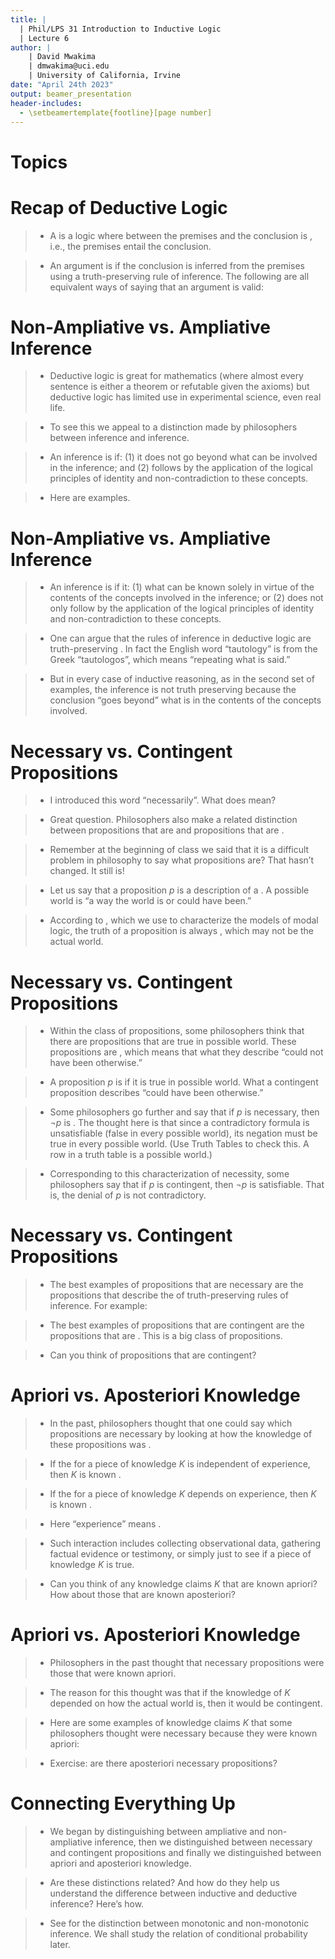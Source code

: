 ```yaml
---
title: | 
  | Phil/LPS 31 Introduction to Inductive Logic
  | Lecture 6
author: |
    | David Mwakima
    | dmwakima@uci.edu
    | University of California, Irvine
date: "April 24th 2023"
output: beamer_presentation
header-includes:
  - \setbeamertemplate{footline}[page number]
---
```


# Topics

\begin{itemize}
\item Ampliative Inference vs. Non-ampliative Inference

\item Necessary Propositions vs. Contingent Propositions

\item Apriori knowledge vs. Aposteriori knowledge

\item Deductive inference vs. Inductive inference
\end{itemize}

# Recap of Deductive Logic

>- A \textcolor{red}{deductive logic} is a logic where \textcolor{red}{the relation of inference} between the premises and the conclusion is \textcolor{red}{entailment}, i.e., the premises entail the conclusion.

>- An argument is \textcolor{red}{deductively valid} if the conclusion is inferred from the premises using a truth-preserving rule of inference. The following are all equivalent ways of saying that an argument is valid:
\begin{enumerate}
\item Any truth value assignment that makes the premises true must make the conclusion true.
\item No truth value assignment makes the premises true and the conclusion false.
\item It is impossible to assign truth values to the premises in such a way that all the premises are true and the conclusion is false.
\item If the conclusion is false, at least one of the premises is false.
\end{enumerate}


# Non-Ampliative vs. Ampliative Inference

>- Deductive logic is great for mathematics (where almost every sentence is either a theorem or refutable given the axioms) but deductive logic has limited use in experimental science, even real life.

>- To see this we appeal to a distinction made by philosophers between \textcolor{red}{non-ampliative} inference and \textcolor{red}{ampliative} inference.

>- An inference is \textcolor{red}{non-ampliative} if: (1) it does not go beyond what can be \textcolor{red}{known solely in virtue of the contents of the concepts} involved in the inference; and (2) follows \textcolor{red}{only} by the application of the logical principles of identity and non-contradiction to these concepts. 

>- Here are examples.\begin{itemize} \item[1.] JoJo Fletcher is a bachelorette. \item[$\therefore$ 2.] JoJo Fletcher is unmarried. \end{itemize} \begin{itemize} \item[1.] Sandy is a pediatrician. \item[$\therefore$ 2.] Sandy is a doctor. \end{itemize}

# Non-Ampliative vs. Ampliative Inference

>- An inference is \textcolor{red}{ampliative} if it: (1) \textcolor{red}{goes beyond} what can be known solely in virtue of the contents of the concepts involved in the inference; or (2) does not only follow by the application of the logical principles of identity and non-contradiction to these concepts.
\begin{itemize} \item[1.] JoJo Fletcher is a bachelorette. \item[$\therefore$ 2.] JoJo Fletcher is stylish. \end{itemize} \begin{itemize} \item[1.] Sandy is a pediatrician. \item[$\therefore$ 2.] Sandy is rich. \end{itemize}

>- One can \textcolor{red}{plausibly} argue that the rules of inference in deductive logic are truth-preserving \textcolor{red}{because they are non-ampliative}. In fact the English word "tautology" is from the Greek "tautologos", which means "repeating what is said."

>- But in every case of inductive reasoning, as in the second set of examples, the inference is not \textcolor{red}{necessarily} truth preserving because the conclusion "goes beyond" what is in the contents of the concepts involved.

# Necessary vs. Contingent Propositions

>- I introduced this word "necessarily". What does \textcolor{red}{that} mean? 

>- Great question. Philosophers also make a related distinction between propositions that are \textcolor{red}{necessary} and propositions that are \textcolor{red}{contingent}.

>- Remember at the beginning of class we said that it is a difficult problem in philosophy to say what propositions are? That hasn't changed. It still is!

>- Let us say that a proposition $p$ is a description of a \textcolor{red}{possible world}. A possible world is "a way the world is or could have been." 

>- According to \textcolor{red}{possible world semantics}, which we use to characterize the models of modal logic, the truth of a proposition is always \textcolor{red}{relative to some possible world}, which may not be the actual world. 


# Necessary vs. Contingent Propositions

>- Within the class of propositions, some philosophers think that there are propositions that are true in \textcolor{red}{every} possible world. These propositions are \textcolor{red}{necessary}, which means that what they describe "could not have been otherwise."

>- A proposition $p$ is \textcolor{red}{contingent} if it is true in \textcolor{red}{some} possible world. What a contingent proposition describes "could have been otherwise."

>- Some philosophers go further and say that if $p$ is necessary, then $\lnot p$ is \textcolor{red}{contradictory}. The thought here is that since a contradictory formula is unsatisfiable (false in every possible world), its negation must be true in every possible world. (Use Truth Tables to check this. A row in a truth table is a possible world.)

>- Corresponding to this characterization of necessity, some philosophers say that if $p$ is contingent, then $\lnot p$ is satisfiable. That is, the denial of $p$ is not contradictory.

# Necessary vs. Contingent Propositions

>- The best examples of propositions that are necessary are the propositions that describe the \textcolor{red}{forms} of truth-preserving rules of inference. For example: \begin{itemize} \item[1.] $(F \to (F \vee G))$ 
\item[2.] $((F \wedge (F \to G)) \to G)$ \end{itemize}

>- The best examples of propositions that are contingent are \textcolor{red}{all} the propositions that are \textcolor{red}{neither tautologies nor contradictory}. This is a \textcolor{red}{very very} big class of propositions.

>- Can you think of propositions that are contingent? 

# Apriori vs. Aposteriori Knowledge

>- In the past, philosophers thought that one could say which propositions are necessary by looking at how the knowledge of these propositions was \textcolor{red}{justified}.

>- If the \textcolor{red}{justification} for a piece of knowledge $K$ is independent of experience, then $K$ is known \textcolor{red}{apriori}.

>- If the \textcolor{red}{justification} for a piece of knowledge $K$ depends on experience, then $K$ is known \textcolor{red}{aposteriori}.

>- Here "experience" means \textcolor{red}{any interaction between the knower and the world of sense perception, i.e., the empirical world}. 

>- Such interaction includes collecting observational data, gathering factual evidence or testimony, or simply just \textcolor{red}{checking the actual world} to see if a piece of knowledge $K$ is true.

>- Can you think of any knowledge claims $K$ that are known apriori? How about those that are known aposteriori?

# Apriori vs. Aposteriori Knowledge

>- Philosophers in the past thought that necessary propositions were those that were known apriori. 

>- The reason for this thought was that if the knowledge of $K$ depended on how the actual world is, then it would be contingent.

>- Here are some examples of knowledge claims $K$ that some philosophers thought were necessary because they were known apriori:\begin{itemize} \item[1.] The whole is greater than the part. \item[2.] The internal angles of every triangle add up to 180 degrees. \end{itemize}

>- Exercise: are there aposteriori necessary propositions?

# Connecting Everything Up

>- We began by distinguishing between ampliative and non-ampliative inference, then we distinguished between necessary and contingent propositions and finally we distinguished between apriori and aposteriori knowledge.

>- Are these distinctions related? And how do they help us understand the difference between inductive and deductive inference? Here's how.\bigskip 
\begin{center}
\begin{tabular}{c | c}\hline
\textcolor{red}{Deductive Inference} & \textcolor{red}{Inductive Inference} \\ \hline
Non-ampliative & Ampliative \\
Necessary propositions & Contingent propositions \\
Entailment & Conditional Probability \\
Apriori justification & Aposteriori justification \\
Monotonic & Non-monotonic \\ \hline
\end{tabular}
\end{center}

>- See \textcolor{red}{Homework 5} for the distinction between monotonic and non-monotonic inference. We shall study the relation of conditional probability later.









